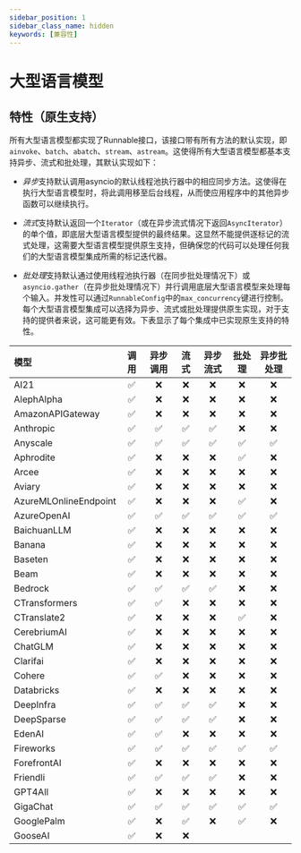 ```yaml
---
sidebar_position: 1
sidebar_class_name: hidden
keywords: [兼容性]
---
```

# 大型语言模型
## 特性（原生支持）
所有大型语言模型都实现了Runnable接口，该接口带有所有方法的默认实现，即`ainvoke`、`batch`、`abatch`、`stream`、`astream`。这使得所有大型语言模型都基本支持异步、流式和批处理，其默认实现如下：
- *异步*支持默认调用asyncio的默认线程池执行器中的相应同步方法。这使得在执行大型语言模型时，将此调用移至后台线程，从而使应用程序中的其他异步函数可以继续执行。

- *流式*支持默认返回一个`Iterator`（或在异步流式情况下返回`AsyncIterator`）的单个值，即底层大型语言模型提供的最终结果。这显然不能提供逐标记的流式处理，这需要大型语言模型提供原生支持，但确保您的代码可以处理任何我们的大型语言模型集成所需的标记迭代器。

- *批处理*支持默认通过使用线程池执行器（在同步批处理情况下）或`asyncio.gather`（在异步批处理情况下）并行调用底层大型语言模型来处理每个输入。并发性可以通过`RunnableConfig`中的`max_concurrency`键进行控制。
  每个大型语言模型集成可以选择为异步、流式或批处理提供原生实现，对于支持的提供者来说，这可能更有效。下表显示了每个集成中已实现原生支持的特性。

  
模型|调用|异步调用|流式|异步流式|批处理|异步批处理
:-|:-:|:-:|:-:|:-:|:-:|:-:
AI21|✅|❌|❌|❌|❌|❌
AlephAlpha|✅|❌|❌|❌|❌|❌
AmazonAPIGateway|✅|❌|❌|❌|❌|❌
Anthropic|✅|✅|✅|✅|❌|❌
Anyscale|✅|✅|✅|✅|✅|✅
Aphrodite|✅|❌|❌|❌|✅|❌
Arcee|✅|❌|❌|❌|❌|❌
Aviary|✅|❌|❌|❌|❌|❌
AzureMLOnlineEndpoint|✅|❌|❌|❌|✅|❌
AzureOpenAI|✅|✅|✅|✅|✅|✅
BaichuanLLM|✅|❌|❌|❌|❌|❌
Banana|✅|❌|❌|❌|❌|❌
Baseten|✅|❌|❌|❌|❌|❌
Beam|✅|❌|❌|❌|❌|❌
Bedrock|✅|✅|✅|✅|❌|❌
CTransformers|✅|✅|❌|❌|❌|❌
CTranslate2|✅|❌|❌|❌|✅|❌
CerebriumAI|✅|❌|❌|❌|❌|❌
ChatGLM|✅|❌|❌|❌|❌|❌
Clarifai|✅|❌|❌|❌|❌|❌
Cohere|✅|✅|❌|❌|❌|❌
Databricks|✅|❌|❌|❌|❌|❌
DeepInfra|✅|✅|✅|✅|❌|❌
DeepSparse|✅|✅|✅|✅|❌|❌
EdenAI|✅|✅|❌|❌|❌|❌
Fireworks|✅|✅|✅|✅|✅|✅
ForefrontAI|✅|❌|❌|❌|❌|❌
Friendli|✅|✅|✅|✅|❌|❌
GPT4All|✅|❌|❌|❌|❌|❌
GigaChat|✅|✅|✅|✅|✅|✅
GooglePalm|✅|❌|✅|❌|✅|❌
GooseAI|✅|❌|❌|